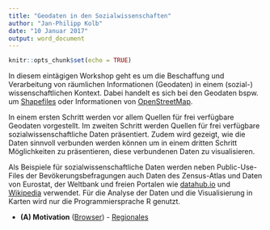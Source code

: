 ```yaml
---
title: "Geodaten in den Sozialwissenschaften"
author: "Jan-Philipp Kolb"
date: "10 Januar 2017"
output: word_document
---
```


```r
knitr::opts_chunk$set(echo = TRUE)
```

In diesem eintägigen Workshop geht es um die Beschaffung und Verarbeitung von räumlichen Informationen (Geodaten) in einem (sozial-) wissenschaftlichen Kontext.  Dabei handelt es sich bei den Geodaten bspw. um [Shapefiles](https://de.wikipedia.org/wiki/Shapefile) oder  Informationen von [OpenStreetMap](http://openstreetmap.de/). 

In einem ersten Schritt werden vor allem Quellen für frei verfügbare Geodaten vorgestellt. Im zweiten Schritt werden Quellen für frei verfügbare sozialwissenschaftliche Daten präsentiert. Zudem wird gezeigt, wie die Daten sinnvoll verbunden werden können um in einem dritten Schritt Möglichkeiten zu präsentieren, diese verbundenen Daten zu visualisieren. 

Als Beispiele für sozialwissenschaftliche Daten werden neben Public-Use-Files der Bevökerungsbefragungen auch Daten des Zensus-Atlas und Daten von Eurostat, der Weltbank und freien Portalen wie [datahub.io](https://datahub.io/) und [Wikipedia](https://www.wikidata.org/wiki/Wikidata:Main_Page) verwendet. Für die Analyse der Daten und die Visualisierung in Karten wird nur die Programmiersprache R genutzt. 

- __(A) Motivation__ ([Browser](https://github.com/Japhilko/GeoData/blob/master/2016/slides/Einleitung.md)) - [Regionales](http://rpubs.com/Japhilko82/OpenStreetMap_Mannheim)



